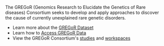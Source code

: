 The GREGoR (Genomics Research to Elucidate the Genetics of Rare diseases) Consortium seeks to develop and apply approaches to discover the cause of currently unexplained rare genetic disorders.

- Learn more about the [GREGoR Dataset](https://gregorconsortium.org/data)
- Learn how to [Access GREGoR Data](https://gregorconsortium.org/data#accessing-gregor-data)
- View the GREGoR Consortium's [studies](/data/consortia/GREGoR/studies) and [workspaces](/data/consortia/GREGoR/workspaces)
